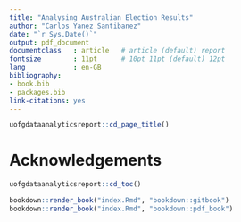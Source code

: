 ```yaml
--- 
title: "Analysing Australian Election Results"
author: "Carlos Yanez Santibanez"
date: "`r Sys.Date()`"
output: pdf_document
documentclass   : article   # article (default) report
fontsize        : 11pt      # 10pt 11pt (default) 12pt
lang            : en-GB
bibliography:
- book.bib
- packages.bib
link-citations: yes
---
```


```r
uofgdataanalyticsreport::cd_page_title()
```
 
# Acknowledgements


```r
uofgdataanalyticsreport::cd_toc()
```


```r
bookdown::render_book("index.Rmd", "bookdown::gitbook")
bookdown::render_book("index.Rmd", "bookdown::pdf_book")

```


